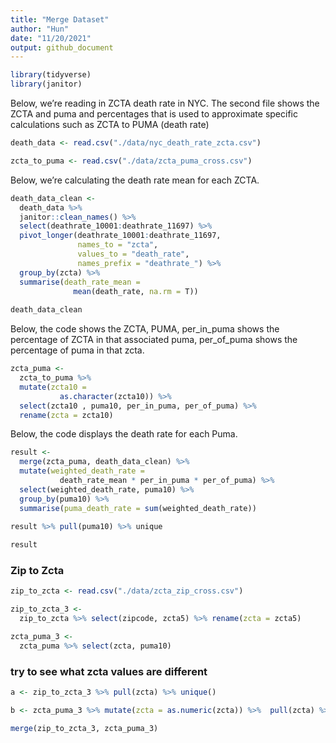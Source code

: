 ```yaml
---
title: "Merge Dataset"
author: "Hun"
date: "11/20/2021"
output: github_document
---
```

```r
library(tidyverse)
library(janitor)

```


Below, we're reading in ZCTA death rate in NYC. The second file shows the ZCTA and puma and percentages that is used to approximate specific calculations such as ZCTA to PUMA (death rate)
```r
death_data <- read.csv("./data/nyc_death_rate_zcta.csv")

zcta_to_puma <- read.csv("./data/zcta_puma_cross.csv")
```




Below, we're calculating the death rate mean for each ZCTA. 
```r
death_data_clean <-
  death_data %>% 
  janitor::clean_names() %>%
  select(deathrate_10001:deathrate_11697) %>%
  pivot_longer(deathrate_10001:deathrate_11697, 
               names_to = "zcta", 
               values_to = "death_rate", 
               names_prefix = "deathrate_") %>%
  group_by(zcta) %>%
  summarise(death_rate_mean = 
              mean(death_rate, na.rm = T))
  
death_data_clean
```


Below, the code shows the ZCTA, PUMA, per_in_puma shows the percentage of ZCTA in that associated puma, per_of_puma shows the percentage of puma in that zcta. 
```r
zcta_puma <-
  zcta_to_puma %>% 
  mutate(zcta10 = 
           as.character(zcta10)) %>%
  select(zcta10 , puma10, per_in_puma, per_of_puma) %>%
  rename(zcta = zcta10) 
```


Below, the code displays the death rate for each Puma. 
```r
result <-
  merge(zcta_puma, death_data_clean) %>%
  mutate(weighted_death_rate =  
           death_rate_mean * per_in_puma * per_of_puma) %>%
  select(weighted_death_rate, puma10) %>%
  group_by(puma10) %>%
  summarise(puma_death_rate = sum(weighted_death_rate)) 
  
result %>% pull(puma10) %>% unique

result
```


### Zip to Zcta
```r
zip_to_zcta <- read.csv("./data/zcta_zip_cross.csv")

zip_to_zcta_3 <-
  zip_to_zcta %>% select(zipcode, zcta5) %>% rename(zcta = zcta5) 

zcta_puma_3 <- 
  zcta_puma %>% select(zcta, puma10)
```

### try to see what zcta values are different
```r
a <- zip_to_zcta_3 %>% pull(zcta) %>% unique()

b <- zcta_puma_3 %>% mutate(zcta = as.numeric(zcta)) %>%  pull(zcta) %>% unique()

```


```r
merge(zip_to_zcta_3, zcta_puma_3)
```
